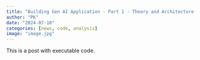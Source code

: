 ```yaml
---
title: "Building Gen AI Application - Part 1 - Theory and Architecture overview"
author: "PK"
date: "2024-07-10"
categories: [news, code, analysis]
image: "image.jpg"
---
```


This is a post with executable code.
